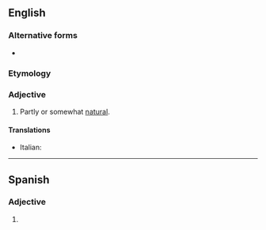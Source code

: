 ==English==

===Alternative forms===
* {{l|en|semi-natural}}

===Etymology===
{{prefix|en|semi|natural}}

===Adjective===
{{en-adj|-}}

# Partly or somewhat [[natural]].

====Translations====
{{trans-top|partially natural}}
* Italian: {{t|it|seminaturale}}
{{trans-mid}}
{{trans-bottom}}

----

==Spanish==

===Adjective===
{{es-adj|pl=seminaturales}}

# {{l|en|seminatural}}